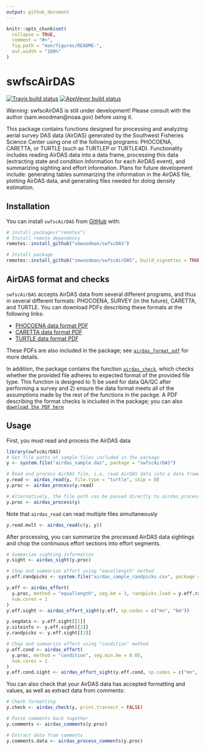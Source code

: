```yaml
---
output: github_document
---
```


<!-- README.md is generated from README.Rmd. Please edit that file -->

```r
knitr::opts_chunk$set(
  collapse = TRUE,
  comment = "#>",
  fig.path = "man/figures/README-",
  out.width = "100%"
)
```

# swfscAirDAS

<!-- badges: start -->
[![Travis build status](https://travis-ci.com/smwoodman/swfscAirDAS.svg?branch=master)](https://travis-ci.com/smwoodman/swfscAirDAS)
[![AppVeyor build status](https://ci.appveyor.com/api/projects/status/github/smwoodman/swfscAirDAS?branch=master&svg=true)](https://ci.appveyor.com/project/smwoodman/swfscAirDAS)
<!-- badges: end -->

Warning: swfscAirDAS is still under development! Please consult with the author (sam.woodman@noaa.gov) before using it.

This package contains functions designed for processing and analyzing aerial survey DAS data (AirDAS) generated by the Southwest Fisheries Science Center using one of the following programs: PHOCOENA, CARETTA, or TURTLE (such as TURTLEP or TURTLE4D). Functionality includes reading AirDAS data into a data frame, processing this data (extracting state and condition information for each AirDAS event), and summarizing sighting and effort information. Plans for future development include: generating tables summarizing the information in the AirDAS file, plotting AirDAS data, and generating files needed for doing density estimation.

## Installation

You can install `swfscAirDAS` from [GitHub](https://github.com) with:

```r
# install.packages("remotes")
# Install remote dependency
remotes::install_github("smwoodman/swfscDAS")

# Install package
remotes::install_github("smwoodman/swfscAirDAS", build_vignettes = TRUE)
```

## AirDAS format and checks

`swfscAirDAS` accepts AirDAS data from several different programs, and thus in several different formats: PHOCOENA, SURVEY (in the future), CARETTA, and TURTLE. You can download PDFs describing these formats at the following links:

* [PHOCOENA data format PDF](https://github.com/smwoodman/swfscAirDAS/blob/master/inst/AirDAS_Format_PHOCOENA.pdf)
* [CARETTA data format PDF](https://github.com/smwoodman/swfscAirDAS/blob/master/inst/AirDAS_Format_CARETTA.pdf)
* [TURTLE data format PDF](https://github.com/smwoodman/swfscAirDAS/blob/master/inst/AirDAS_Format_TURTLE.pdf)

These PDFs are also included in the package; see [`airdas_format_pdf`](https://smwoodman.github.io/swfscAirDAS/reference/airdas_format_pdf.html) for more details.

In addition, the package contains the function [`airdas_check`](https://smwoodman.github.io/swfscAirDAS/reference/airdas_check.html), which checks whether the provided file adheres to expected format of the provided file type. This function is designed to 1) be used for data QA/QC after performing a survey and 2) ensure the data format meets all of the assumptions made by the rest of the functions in the packge. A PDF describing the format checks is included in the package; you can also [`download the PDF here`](https://github.com/smwoodman/swfscAirDAS/blob/master/inst/AirDAS_check.pdf)

## Usage

First, you must read and process the AirDAS data

```r
library(swfscAirDAS)
# Get file paths of sample files included in the package
y <- system.file("airdas_sample.das", package = "swfscAirDAS")

# Read and process AirDAS file, i.e. read AirDAS data into a data frame and add info columns
y.read <- airdas_read(y, file.type = "turtle", skip = 0)
y.proc <- airdas_process(y.read)

# Alternatively, the file path can be passed directly to airdas_process
y.proc <- airdas_process(y)
```

Note that `airdas_read` can read multiple files simultaneously

```r
y.read.mult <- airdas_read(c(y, y))
```

After processing, you can summarize the processed AirDAS data sightings and chop the continuous effort sections into effort segments.

```r
# Summarize sighting information
y.sight <- airdas_sight(y.proc)

# Chop and summarize effort using "equallength" method
y.eff.randpicks <- system.file("airdas_sample_randpicks.csv", package = "swfscAirDAS")

y.eff <- airdas_effort(
  y.proc, method = "equallength", seg.km = 3, randpicks.load = y.eff.randpicks, 
  num.cores = 1
)
y.eff.sight <- airdas_effort_sight(y.eff, sp.codes = c("mn", "bm"))

y.segdata <- y.eff.sight[[1]]
y.siteinfo <- y.eff.sight[[2]]
y.randpicks <- y.eff.sight[[3]]

# Chop and summarize effort using "condition" method
y.eff.cond <- airdas_effort(
  y.proc, method = "condition", seg.min.km = 0.05, 
  num.cores = 1
)
y.eff.cond.sight <- airdas_effort_sight(y.eff.cond, sp.codes = c("mn", "bm"))
```

You can also check that your AirDAS data has accepted formatting and values, as well as extract data from comments:

```r
# Check formatting
y.check <- airdas_check(y, print.transect = FALSE)

# Paste comments back together
y.comments <- airdas_comments(y.proc)

# Extract data from comments
y.comments.data <- airdas_process_comments(y.proc)
```
